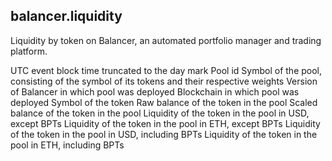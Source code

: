 ## balancer.liquidity 
Liquidity by token on Balancer, an automated portfolio manager and trading platform.


<ParamField path="day">
UTC event block time truncated to the day mark
</ParamField>
<ParamField path="pool_id">
Pool id
</ParamField>
<ParamField path="pool_address">

</ParamField>
<ParamField path="pool_symbol">
Symbol of the pool, consisting of the symbol of its tokens and their respective weights
</ParamField>
<ParamField path="version">
Version of Balancer in which pool was deployed
</ParamField>
<ParamField path="blockchain">
Blockchain in which pool was deployed
</ParamField>
<ParamField path="pool_type">

</ParamField>
<ParamField path="token_address">

</ParamField>
<ParamField path="token_symbol">
Symbol of the token
</ParamField>
<ParamField path="token_balance_raw">
Raw balance of the token in the pool
</ParamField>
<ParamField path="token_balance">
Scaled balance of the token in the pool
</ParamField>
<ParamField path="protocol_liquidity_usd">
Liquidity of the token in the pool in USD, except BPTs
</ParamField>
<ParamField path="protocol_liquidity_eth">
Liquidity of the token in the pool in ETH, except BPTs
</ParamField>
<ParamField path="pool_liquidity_usd">
Liquidity of the token in the pool in USD, including BPTs
</ParamField>
<ParamField path="pool_liquidity_eth">
Liquidity of the token in the pool in ETH, including BPTs
</ParamField>
